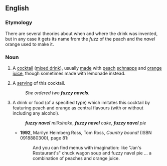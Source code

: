 ==English==
{{wikipedia}}

===Etymology===
There are several theories about when and where the drink was invented, but in any case it gets its name from the ''fuzz'' of the peach and the ''navel'' orange used to make it.

===Noun===
{{en-noun|head=[[fuzzy]] [[navel]]|~}}

# {{lb|en|uncountable}} A [[cocktail]] ([[mixed drink]]), usually [[made]] with [[peach]] [[schnapps]] and [[orange]] [[juice]], though sometimes made with lemonade instead.
# {{lb|en|countable}} A [[serving]] of this cocktail.
#: ''She ordered two '''fuzzy navels'''.''
# {{lb|en|in compounds}} A drink or food (of a specified type) which imitates this cocktail by featuring peach and orange as central flavours (with or without including any alcohol).
#: '''''fuzzy navel''' milkshake'', '''''fuzzy navel''' cake'', '''''fuzzy navel''' pie''<!--look at the recipes for all of these things -- many don't include alcohol, so it's clear they're reference the orange and peach ''flavours'' of the cocktail, not just putting the cocktail itself into a pie-->
#* '''1992''', Marilyn Heimberg Ross, ‎Tom Ross, ''Country bound!'' (ISBN 0918880300), page 81:
#*: And you can find menus with imagination: like "Jan's Restaurant's" chuck wagon soup and fuzzy navel pie ...<!--ellipsis in the original sic--> a combination of peaches and orange juice.